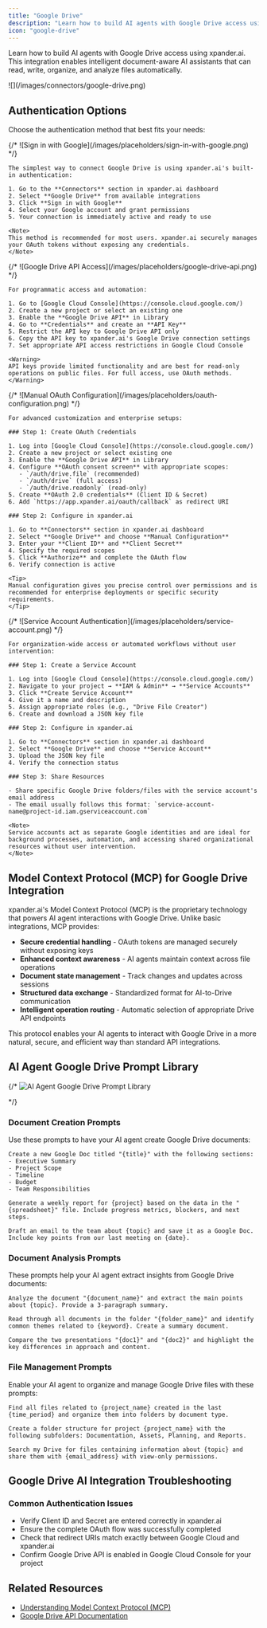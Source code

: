 ```yaml
---
title: "Google Drive"
description: "Learn how to build AI agents with Google Drive access using xpander.ai. Create intelligent document-aware AI assistants that can read, write, organize, and analyze files automatically."
icon: "google-drive"
---
```


Learn how to build AI agents with Google Drive access using xpander.ai. This integration enables intelligent document-aware AI assistants that can read, write, organize, and analyze files automatically.

<Frame>
![](/images/connectors/google-drive.png)
</Frame>


## Authentication Options

Choose the authentication method that best fits your needs:

<Tabs>
  <Tab title="Built-in xpander.ai Auth">
    {/* <Frame caption="Sign in with Google using xpander.ai's built-in authentication">
      ![Sign in with Google](/images/placeholders/sign-in-with-google.png)
    </Frame> */}

    The simplest way to connect Google Drive is using xpander.ai's built-in authentication:

    1. Go to the **Connectors** section in xpander.ai dashboard
    2. Select **Google Drive** from available integrations
    3. Click **Sign in with Google**
    4. Select your Google account and grant permissions
    5. Your connection is immediately active and ready to use

    <Note>
    This method is recommended for most users. xpander.ai securely manages your OAuth tokens without exposing any credentials.
    </Note>
  </Tab>

  <Tab title="API Access">
    {/* <Frame caption="Google Drive API access configuration">
      ![Google Drive API Access](/images/placeholders/google-drive-api.png)
    </Frame> */}

    For programmatic access and automation:

    1. Go to [Google Cloud Console](https://console.cloud.google.com/)
    2. Create a new project or select an existing one
    3. Enable the **Google Drive API** in Library
    4. Go to **Credentials** and create an **API Key**
    5. Restrict the API key to Google Drive API only
    6. Copy the API key to xpander.ai's Google Drive connection settings
    7. Set appropriate API access restrictions in Google Cloud Console

    <Warning>
    API keys provide limited functionality and are best for read-only operations on public files. For full access, use OAuth methods.
    </Warning>
  </Tab>

  <Tab title="Manual OAuth Configuration">
    {/* <Frame caption="Manual OAuth configuration for Google Drive">
      ![Manual OAuth Configuration](/images/placeholders/oauth-configuration.png)
    </Frame> */}

    For advanced customization and enterprise setups:

    ### Step 1: Create OAuth Credentials

    1. Log into [Google Cloud Console](https://console.cloud.google.com/)
    2. Create a new project or select existing one
    3. Enable the **Google Drive API** in Library
    4. Configure **OAuth consent screen** with appropriate scopes:
       - `/auth/drive.file` (recommended)
       - `/auth/drive` (full access)
       - `/auth/drive.readonly` (read-only)
    5. Create **OAuth 2.0 credentials** (Client ID & Secret)
    6. Add `https://app.xpander.ai/oauth/callback` as redirect URI

    ### Step 2: Configure in xpander.ai

    1. Go to **Connectors** section in xpander.ai dashboard
    2. Select **Google Drive** and choose **Manual Configuration**
    3. Enter your **Client ID** and **Client Secret**
    4. Specify the required scopes
    5. Click **Authorize** and complete the OAuth flow
    6. Verify connection is active

    <Tip>
    Manual configuration gives you precise control over permissions and is recommended for enterprise deployments or specific security requirements.
    </Tip>
  </Tab>
  
  <Tab title="Service Accounts">
    {/* <Frame caption="Google Drive authentication using service accounts">
      ![Service Account Authentication](/images/placeholders/service-account.png)
    </Frame> */}

    For organization-wide access or automated workflows without user intervention:

    ### Step 1: Create a Service Account

    1. Log into [Google Cloud Console](https://console.cloud.google.com/)
    2. Navigate to your project → **IAM & Admin** → **Service Accounts**
    3. Click **Create Service Account**
    4. Give it a name and description
    5. Assign appropriate roles (e.g., "Drive File Creator")
    6. Create and download a JSON key file

    ### Step 2: Configure in xpander.ai

    1. Go to **Connectors** section in xpander.ai dashboard
    2. Select **Google Drive** and choose **Service Account**
    3. Upload the JSON key file
    4. Verify the connection status

    ### Step 3: Share Resources

    - Share specific Google Drive folders/files with the service account's email address
    - The email usually follows this format: `service-account-name@project-id.iam.gserviceaccount.com`

    <Note>
    Service accounts act as separate Google identities and are ideal for background processes, automation, and accessing shared organizational resources without user intervention.
    </Note>
  </Tab>
</Tabs>

## Model Context Protocol (MCP) for Google Drive Integration

xpander.ai's Model Context Protocol (MCP) is the proprietary technology that powers AI agent interactions with Google Drive. Unlike basic integrations, MCP provides:

- **Secure credential handling** - OAuth tokens are managed securely without exposing keys
- **Enhanced context awareness** - AI agents maintain context across file operations
- **Document state management** - Track changes and updates across sessions
- **Structured data exchange** - Standardized format for AI-to-Drive communication
- **Intelligent operation routing** - Automatic selection of appropriate Drive API endpoints

This protocol enables your AI agents to interact with Google Drive in a more natural, secure, and efficient way than standard API integrations.

## AI Agent Google Drive Prompt Library

{/* <Frame caption="Effective prompts for Google Drive AI agents">
  ![AI Agent Google Drive Prompt Library](/images/placeholders/gdrive-prompts.png)
</Frame> */}

### Document Creation Prompts

Use these prompts to have your AI agent create Google Drive documents:

```
Create a new Google Doc titled "{title}" with the following sections:
- Executive Summary
- Project Scope
- Timeline
- Budget
- Team Responsibilities
```

```
Generate a weekly report for {project} based on the data in the "{spreadsheet}" file. Include progress metrics, blockers, and next steps.
```

```
Draft an email to the team about {topic} and save it as a Google Doc. Include key points from our last meeting on {date}.
```

### Document Analysis Prompts

These prompts help your AI agent extract insights from Google Drive documents:

```
Analyze the document "{document_name}" and extract the main points about {topic}. Provide a 3-paragraph summary.
```

```
Read through all documents in the folder "{folder_name}" and identify common themes related to {keyword}. Create a summary document.
```

```
Compare the two presentations "{doc1}" and "{doc2}" and highlight the key differences in approach and content.
```

### File Management Prompts

Enable your AI agent to organize and manage Google Drive files with these prompts:

```
Find all files related to {project_name} created in the last {time_period} and organize them into folders by document type.
```

```
Create a folder structure for project {project_name} with the following subfolders: Documentation, Assets, Planning, and Reports.
```

```
Search my Drive for files containing information about {topic} and share them with {email_address} with view-only permissions.
```

## Google Drive AI Integration Troubleshooting

### Common Authentication Issues

- Verify Client ID and Secret are entered correctly in xpander.ai
- Ensure the complete OAuth flow was successfully completed
- Check that redirect URIs match exactly between Google Cloud and xpander.ai
- Confirm Google Drive API is enabled in Google Cloud Console for your project

## Related Resources

- [Understanding Model Context Protocol (MCP)](/docs/05-human-interfaces/04-mcp)
- [Google Drive API Documentation](https://developers.google.com/drive/api/v3/about-sdk)
